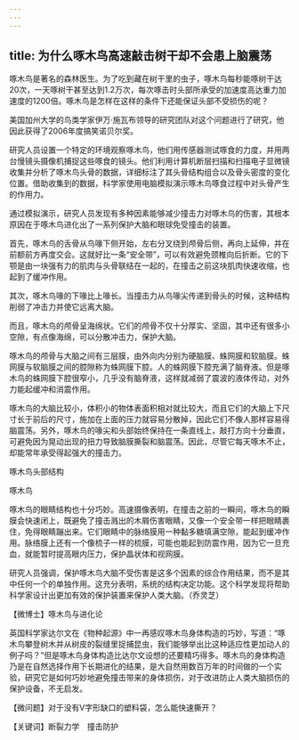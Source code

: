 ```yaml
---
---
---
```

title: 为什么啄木鸟高速敲击树干却不会患上脑震荡
---




啄木鸟是著名的森林医生。为了吃到藏在树干里的虫子，啄木鸟每秒能啄树干达20次，一天啄树干甚至达到1.2万次，每次啄击时头部所承受的加速度高达重力加速度的1200倍。啄木鸟是怎样在这样的条件下还能保证头部不受损伤的呢？

美国加州大学的鸟类学家伊万·施瓦布领导的研究团队对这个问题进行了研究，他因此获得了2006年度搞笑诺贝尔奖。

研究人员设置一个特定的环境观察啄木鸟，他们用传感器测试啄食的力度，并用两台慢镜头摄像机捕捉这些啄食的镜头。他们利用计算机断层扫描和扫描电子显微镜收集并分析了啄木鸟头骨的数据，详细标注了其头骨结构组合以及骨头密度的变化位置。借助收集到的数据，科学家使用电脑模拟演示啄木鸟啄食过程中对头骨产生的作用力。

通过模拟演示，研究人员发现有多种因素能够减少撞击力对啄木鸟的伤害，其根本原因在于啄木鸟进化出了一系列保护大脑和眼球免受撞击的装置。

首先，啄木鸟的舌骨从鸟喙下侧开始，左右分叉绕到颅骨后侧，再向上延伸，并在前额前方再度交会。这就好比一条“安全带”，可以有效避免颈椎向后折断。它的下颚是由一块强有力的肌肉与头骨联结在一起的，在撞击之前这块肌肉快速收缩，也起到了缓冲作用。

其次，啄木鸟喙的下喙比上喙长。当撞击力从鸟喙尖传递到骨头的时候，这种结构削弱了冲击力并使它远离大脑。

而且，啄木鸟的颅骨呈海绵状。它们的颅骨不仅十分厚实、坚固，其中还有很多小空隙，有点像海绵，可以分散冲击力，保护大脑。

啄木鸟的颅骨与大脑之间有三层膜，由外向内分别为硬脑膜、蛛网膜和软脑膜。蛛网膜与软脑膜之间的腔隙称为蛛网膜下腔。人的蛛网膜下腔充满了脑脊液。但是啄木鸟的蛛网膜下腔很窄小，几乎没有脑脊液，这样就减弱了震波的液体传动，对外力能起缓冲和消震作用。

啄木鸟的大脑比较小，体积小的物体表面积相对就比较大，而且它们的大脑上下尺寸长于前后的尺寸，施加在上面的压力就容易分散掉，因此它们不像人那样容易得脑震荡。另外，啄木鸟的喙尖和头部始终保持在一条直线上，敲打方向十分垂直，可避免因为晃动出现的扭力导致脑膜撕裂和脑震荡。因此，尽管它每天啄木不止，却能常年承受得起强大的撞击力。

啄木鸟头部结构



啄木鸟



啄木鸟的眼睛结构也十分巧妙。高速摄像表明，在撞击之前的一瞬间，啄木鸟的瞬膜会快速闭上，既避免了撞击溅出的木屑伤害眼睛，又像一个安全带一样把眼睛裹住，免得眼睛蹦出来。它们眼睛中的脉络膜用一种黏多糖填满空隙，能起到缓冲作用。脉络膜上还有一个像梳子一样的梳膜，可能也能起到防震作用，因为它一旦充血，就能暂时提高眼内压力，保护晶状体和视网膜。

研究人员强调，保护啄木鸟大脑不受伤害是这多个因素的综合作用结果，而不是其中任何一个的单独作用。这充分表明，系统的结构决定功能。这个科学发现将帮助科学家设计出更加有效的保护装置来保护人类大脑。（乔灵芝）





【微博士】啄木鸟与进化论



英国科学家达尔文在《物种起源》中一再感叹啄木鸟身体构造的巧妙，写道：“啄木鸟攀登树木并从树皮的裂缝里捉捕昆虫，我们能够举出比这种适应性更加动人的例子吗？”但是啄木鸟身体构造比达尔文设想的还要精巧得多。啄木鸟的身体构造乃是在自然选择作用下长期进化的结果，是大自然用数百万年的时间做的一个实验，研究它是如何巧妙地避免撞击带来的身体损伤，对于改进防止人类大脑损伤的保护设备，不无启发。

【微问题】对于没有V字形缺口的塑料袋，怎么能快速撕开？

【关键词】断裂力学　撞击防护